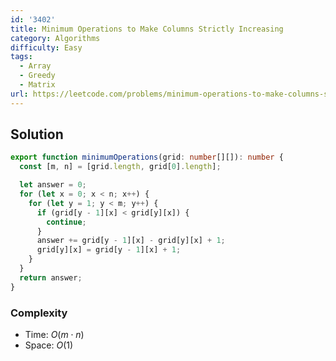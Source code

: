 ```yaml
---
id: '3402'
title: Minimum Operations to Make Columns Strictly Increasing
category: Algorithms
difficulty: Easy
tags:
  - Array
  - Greedy
  - Matrix
url: https://leetcode.com/problems/minimum-operations-to-make-columns-strictly-increasing
---
```


## Solution

```typescript filename="solution.ts" copy
export function minimumOperations(grid: number[][]): number {
  const [m, n] = [grid.length, grid[0].length];

  let answer = 0;
  for (let x = 0; x < n; x++) {
    for (let y = 1; y < m; y++) {
      if (grid[y - 1][x] < grid[y][x]) {
        continue;
      }
      answer += grid[y - 1][x] - grid[y][x] + 1;
      grid[y][x] = grid[y - 1][x] + 1;
    }
  }
  return answer;
}
```

### Complexity

- Time: $O(m \cdot n)$
- Space: $O(1)$
